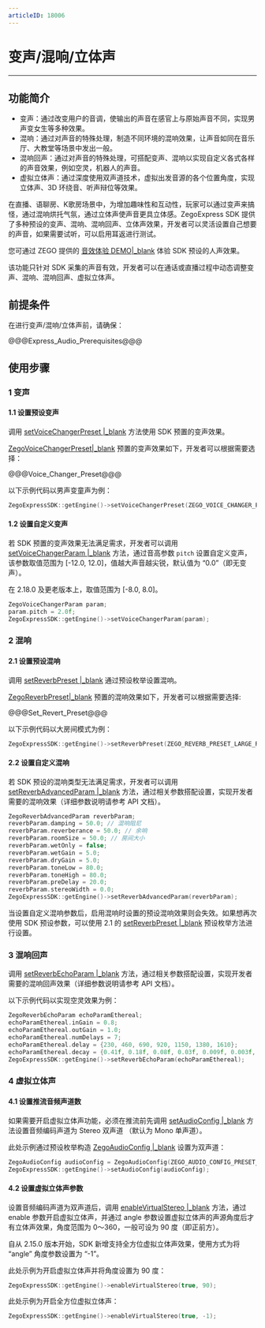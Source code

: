 ```yaml
---
articleID: 18006
---
```

# 变声/混响/立体声

- - -

## 功能简介

* 变声：通过改变用户的音调，使输出的声音在感官上与原始声音不同，实现男声变女生等多种效果。
* 混响：通过对声音的特殊处理，制造不同环境的混响效果，让声音如同在音乐厅、大教堂等场景中发出一般。
* 混响回声：通过对声音的特殊处理，可搭配变声、混响以实现自定义各式各样的声音效果，例如空灵，机器人的声音。
* 虚拟立体声：通过深度使用双声道技术，虚拟出发音源的各个位置角度，实现立体声、3D 环绕音、听声辩位等效果。

在直播、语聊房、K歌房场景中，为增加趣味性和互动性，玩家可以通过变声来搞怪，通过混响烘托气氛，通过立体声使声音更具立体感。ZegoExpress SDK 提供了多种预设的变声、混响、混响回声、立体声效果，开发者可以灵活设置自己想要的声音，如果需要试听，可以启用耳返进行测试。

您可通过 ZEGO 提供的 [音效体验 DEMO\|_blank](https://www.zego.im/audio-demo) 体验 SDK 预设的人声效果。


<div class="mk-hint">

该功能只针对 SDK 采集的声音有效，开发者可以在通话或直播过程中动态调整变声、混响、混响回声、虚拟立体声。
</div>


## 前提条件

在进行变声/混响/立体声前，请确保：

@@@Express_Audio_Prerequisites@@@


## 使用步骤

### 1 变声

#### 1.1 设置预设变声

调用 [setVoiceChangerPreset \|_blank](@setVoiceChangerPreset) 方法使用 SDK 预置的变声效果。

[ZegoVoiceChangerPreset\|_blank](@-ZegoVoiceChangerPreset) 预置的变声效果如下，开发者可以根据需要选择：

@@@Voice_Changer_Preset@@@


以下示例代码以男声变童声为例：

```cpp
ZegoExpressSDK::getEngine()->setVoiceChangerPreset(ZEGO_VOICE_CHANGER_PRESET_MEN_TO_CHILD);
```

#### 1.2 设置自定义变声

若 SDK 预置的变声效果无法满足需求，开发者可以调用 [setVoiceChangerParam \|_blank](@setVoiceChangerParam) 方法，通过音高参数 `pitch` 设置自定义变声，该参数取值范围为 [-12.0, 12.0]，值越大声音越尖锐，默认值为 “0.0”（即无变声）。

<div class=mk-warning>
在 2.18.0 及更老版本上，取值范围为 [-8.0, 8.0]。
</div>

```cpp
ZegoVoiceChangerParam param;
param.pitch = 2.0f;
ZegoExpressSDK::getEngine()->setVoiceChangerParam(param); 
```

### 2 混响

#### 2.1 设置预设混响

调用 [setReverbPreset \|_blank](@setReverbPreset) 通过预设枚举设置混响。

[ZegoReverbPreset\|_blank](@-ZegoReverbPreset) 预置的混响效果如下，开发者可以根据需要选择:

@@@Set_Revert_Preset@@@


以下示例代码以大房间模式为例：

```cpp
ZegoExpressSDK::getEngine()->setReverbPreset(ZEGO_REVERB_PRESET_LARGE_ROOM);
```

#### 2.2 设置自定义混响

若 SDK 预设的混响类型无法满足需求，开发者可以调用 [setReverbAdvancedParam \|_blank](@setReverbAdvancedParam) 方法，通过相关参数搭配设置，实现开发者需要的混响效果（详细参数说明请参考 API 文档）。

```cpp
ZegoReverbAdvancedParam reverbParam;
reverbParam.damping = 50.0; // 混响阻尼
reverbParam.reverberance = 50.0; // 余响
reverbParam.roomSize = 50.0; // 房间大小
reverbParam.wetOnly = false;
reverbParam.wetGain = 5.0;
reverbParam.dryGain = 5.0;
reverbParam.toneLow = 80.0;
reverbParam.toneHigh = 80.0;
reverbParam.preDelay = 20.0;
reverbParam.stereoWidth = 0.0;
ZegoExpressSDK::getEngine()->setReverbAdvancedParam(reverbParam);
```


<div class="mk-warning">

当设置自定义混响参数后，启用混响时设置的预设混响效果则会失效。如果想再次使用 SDK 预设参数，可以使用 2.1 的 [setReverbPreset \|_blank](@setReverbPreset) 预设枚举方法进行设置。
</div>

### 3 混响回声

调用 [setReverbEchoParam \|_blank](@setReverbEchoParam) 方法，通过相关参数搭配设置，实现开发者需要的混响回声效果（详细参数说明请参考 API 文档）。

以下示例代码以实现空灵效果为例：

```cpp
ZegoReverbEchoParam echoParamEthereal;
echoParamEthereal.inGain = 0.8;
echoParamEthereal.outGain = 1.0;
echoParamEthereal.numDelays = 7;
echoParamEthereal.delay = {230, 460, 690, 920, 1150, 1380, 1610};
echoParamEthereal.decay = {0.41f, 0.18f, 0.08f, 0.03f, 0.009f, 0.003f, 0.001f};
ZegoExpressSDK::getEngine()->setReverbEchoParam(echoParamEthereal);
```

### 4 虚拟立体声

#### 4.1 设置推流音频声道数

如果需要开启虚拟立体声功能，必须在推流前先调用 [setAudioConfig \|_blank](@setAudioConfig) 方法设置音频编码声道为 Stereo 双声道 （默认为 Mono 单声道）。

此处示例通过预设枚举构造 [ZegoAudioConfig \|_blank](@-ZegoAudioConfig) 设置为双声道：

```cpp
ZegoAudioConfig audioConfig = ZegoAudioConfig(ZEGO_AUDIO_CONFIG_PRESET_STANDARD_QUALITY_STEREO);
ZegoExpressSDK::getEngine()->setAudioConfig(audioConfig);
```

#### 4.2 设置虚拟立体声参数

设置音频编码声道为双声道后，调用 [enableVirtualStereo \|_blank](@enableVirtualStereo) 方法，通过 enable 参数开启虚拟立体声，并通过 angle 参数设置虚拟立体声的声源角度后才有立体声效果，角度范围为 0～360，一般可设为 90 度（即正前方）。

<div class="mk-hint">


自从 2.15.0 版本开始，SDK 新增支持全方位虚拟立体声效果，使用方式为将 “angle” 角度参数设置为 “-1”。
</div>


此处示例为开启虚拟立体声并将角度设置为 90 度：

```cpp
ZegoExpressSDK::getEngine()->enableVirtualStereo(true, 90);
```

此处示例为开启全方位虚拟立体声：

```cpp
ZegoExpressSDK::getEngine()->enableVirtualStereo(true, -1);
```
